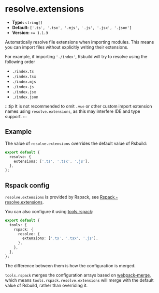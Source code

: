 # resolve.extensions

- **Type:** `string[]`
- **Default:** `['.ts', '.tsx', '.mjs', '.js', '.jsx', '.json']`
- **Version:** `>= 1.1.9`

Automatically resolve file extensions when importing modules. This means you can import files without explicitly writing their extensions.

For example, if importing `'./index'`, Rsbuild will try to resolve using the following order

- `./index.ts`
- `./index.tsx`
- `./index.mjs`
- `./index.js`
- `./index.jsx`
- `./index.json`

:::tip
It is not recommended to omit `.vue` or other custom import extension names using `resolve.extensions`, as this may interfere IDE and type support.
:::

## Example

The value of `resolve.extensions` overrides the default value of Rsbuild:

```ts title="rsbuild.config.ts"
export default {
  resolve: {
    extensions: ['.ts', '.tsx', '.js'],
  },
};
```

## Rspack config

`resolve.extensions` is provided by Rspack, see [Rspack - resolve.extensions](https://rspack.dev/config/resolve#resolveextensions).

You can also configure it using [tools.rspack](/config/tools/rspack):

```ts title="rsbuild.config.ts"
export default {
  tools: {
    rspack: {
      resolve: {
        extensions: ['.ts', '.tsx', '.js'],
      },
    },
  },
};
```

The difference between them is how the configuration is merged.

`tools.rspack` merges the configuration arrays based on [webpack-merge](https://github.com/survivejs/webpack-merge), which means `tools.rspack.resolve.extensions` will merge with the default value of Rsbuild, rather than overriding it.
